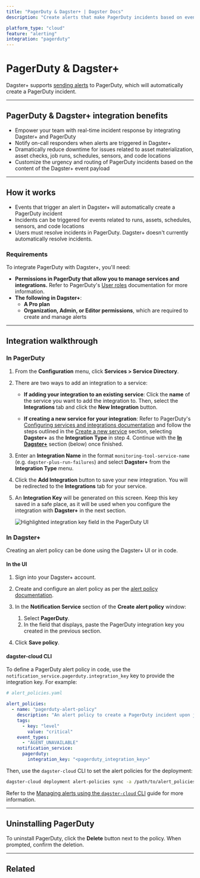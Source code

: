 ```yaml
---
title: "PagerDuty & Dagster+ | Dagster Docs"
description: "Create alerts that make PagerDuty incidents based on events in Dagster+."

platform_type: "cloud"
feature: "alerting"
integration: "pagerduty"
---
```


# PagerDuty & Dagster+

<ApplicableCloudPlan />

Dagster+ supports [sending alerts](/dagster-plus/managing-deployments/alerts) to PagerDuty, which will automatically create a PagerDuty incident.

---

## PagerDuty & Dagster+ integration benefits

- Empower your team with real-time incident response by integrating Dagster+ and PagerDuty
- Notify on-call responders when alerts are triggered in Dagster+
- Dramatically reduce downtime for issues related to asset materialization, asset checks, job runs, schedules, sensors, and code locations
- Customize the urgency and routing of PagerDuty incidents based on the content of the Dagster+ event payload

---

## How it works

- Events that trigger an alert in Dagster+ will automatically create a PagerDuty incident
- Incidents can be triggered for events related to runs, assets, schedules, sensors, and code locations
- Users must resolve incidents in PagerDuty. Dagster+ doesn't currently automatically resolve incidents.

### Requirements

To integrate PagerDuty with Dagster+, you'll need:

- **Permissions in PagerDuty that allow you to manage services and integrations.** Refer to PagerDuty's [User roles](https://support.pagerduty.com/docs/user-roles) documentation for more information.
- **The following in Dagster+**:
  - **A Pro plan**
  - **Organization, Admin, or Editor permissions**, which are required to create and manage alerts

---

## Integration walkthrough

### In PagerDuty

1. From the **Configuration** menu, click **Services > Service Directory**.

2. There are two ways to add an integration to a service:

   - **If adding your integration to an existing service**: Click the **name** of the service you want to add the integration to. Then, select the **Integrations** tab and click the **New Integration** button.

   - **If creating a new service for your integration**: Refer to PagerDuty's [Configuring services and integrations documentation](https://support.pagerduty.com/docs/services-and-integrations#section-configuring-services-and-integrations) and follow the steps outlined in the [Create a new service](https://support.pagerduty.com/docs/services-and-integrations#section-create-a-new-service) section, selecting **Dagster+** as the **Integration Type** in step 4. Continue with the [**In Dagster+**](#in-dagster) section (below) once finished.

3. Enter an **Integration Name** in the format `monitoring-tool-service-name` (e.g. `dagster-plus-run-failures`) and select **Dagster+** from the **Integration Type** menu.

4. Click the **Add Integration** button to save your new integration. You will be redirected to the **Integrations** tab for your service.

5. An **Integration Key** will be generated on this screen. Keep this key saved in a safe place, as it will be used when you configure the integration with **Dagster+** in the next section.

   <!-- ![Highlighted integration key field in the PagerDuty UI](/images/dagster-cloud/alerts/pagerduty-integration-key.png) -->

   <Image
   alt="Highlighted integration key field in the PagerDuty UI"
   src="/images/dagster-cloud/alerts/pagerduty-integration-key.png"
   width={1908}
   height={1015}
   />

### In Dagster+

Creating an alert policy can be done using the Dagster+ UI or in code.

<TabGroup>
<TabItem name="In the UI">

#### In the UI

1. Sign into your Dagster+ account.

2. Create and configure an alert policy as per the [alert policy documentation](/dagster-plus/managing-deployments/alerts/managing-alerts-in-ui#creating-alert-policies).

3. In the **Notification Service** section of the **Create alert policy** window:

   1. Select **PagerDuty**.
   2. In the field that displays, paste the PagerDuty integration key you created in the previous section.

4. Click **Save policy**.

</TabItem>
<TabItem name="dagster-cloud CLI">

#### dagster-cloud CLI

To define a PagerDuty alert policy in code, use the `notification_service.pagerduty.integration_key` key to provide the integration key. For example:

```yaml file=/dagster_cloud/alerts/pagerduty_policy.yaml
# alert_policies.yaml

alert_policies:
  - name: "pagerduty-alert-policy"
    description: "An alert policy to create a PagerDuty incident upon job failure."
    tags:
      - key: "level"
        value: "critical"
    event_types:
      - "AGENT_UNAVAILABLE"
    notification_service:
      pagerduty:
        integration_key: "<pagerduty_integration_key>"
```

Then, use the `dagster-cloud` CLI to set the alert policies for the deployment:

```bash file=/dagster_cloud/alerts/cli_commands.yaml startafter=start_set_alerts endbefore=end_set_alerts
dagster-cloud deployment alert-policies sync -a /path/to/alert_policies.yaml
```

Refer to the [Managing alerts using the `dagster-cloud` CLI](/dagster-plus/managing-deployments/alerts/managing-alerts-cli) guide for more information.

</TabItem>
</TabGroup>

---

## Uninstalling PagerDuty

To uninstall PagerDuty, click the **Delete** button next to the policy. When prompted, confirm the deletion.

---

## Related

<ArticleList>
  <ArticleListItem
    title="Dagster+ alerts"
    href="/dagster-plus/managing-deployments/alerts"
  ></ArticleListItem>
  <ArticleListItem
    title="Managing alerts in Dagster+"
    href="/dagster-plus/managing-deployments/alerts/managing-alerts-in-ui"
  ></ArticleListItem>
  <ArticleListItem
    title="Managing alerts using the dagster-cloud CLI"
    href="/dagster-plus/managing-deployments/alerts/managing-alerts-cli"
  ></ArticleListItem>
  <ArticleListItem
    title="Deployment settings"
    href="/dagster-plus/managing-deployments/deployment-settings-reference"
  ></ArticleListItem>
  <ArticleListItem
    title="dagster-cloud CLI"
    href="/dagster-plus/managing-deployments/dagster-plus-cli"
  ></ArticleListItem>
  <ArticleListItem
    title="dagster_cloud.yaml"
    href="/dagster-plus/managing-deployments/dagster-cloud-yaml"
  ></ArticleListItem>
</ArticleList>
